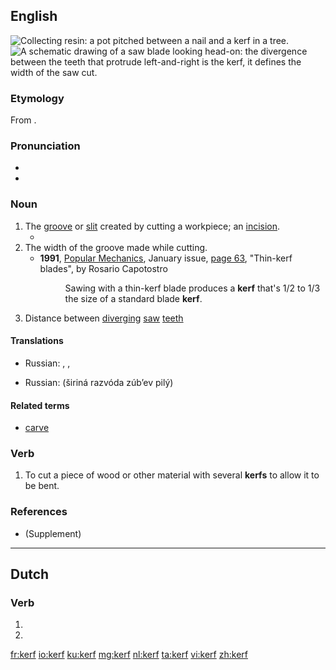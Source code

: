 {{also|Kerf}}
==English==
[[File:Pot made of clay pitched between a nail and a kerf in a tree bark.jpg|thumb|Collecting [[resin]]: a pot pitched between a nail and a '''kerf''' in a tree.]]
[[File:Saw blade.svg|thumb|A schematic drawing of a saw blade looking head-on: the divergence between the teeth that protrude left-and-right is the '''kerf''', it defines the width of the saw cut.]]
===Etymology===
From {{etyl|ang|en}} {{term|cyrf||a cutting off, a cutting instrument|lang=ang}}.

===Pronunciation===
* {{IPA|/kɜːf/}}
* {{audio|en-us-kerf.ogg|Audio (US)}}

===Noun===
{{en-noun|kerfs}}

# The [[groove]] or [[slit]] created by cutting a workpiece; an [[incision]]. 
#* {{quote-book|year=1999|passage=They pass through a cleft that has been made across a low range of hills, like a '''kerf''' in the top of a log, and enter into a lovely territory of subtly swelling emerald green fields strewn randomly with small white capsules that he takes to be sheep.|author=[[w:Neal Stephenson|Neal Stephenson]]|title=Cryptonomicon}}
# The width of the groove made while cutting.
#*'''1991''', [[w:Popular Mechanics|Popular Mechanics]], January issue, [http://books.google.ru/books?id=feMDAAAAMBAJ&lpg=PA63&ots=5KtnX0zrbr&dq=kerf&pg=PA63#v=onepage&q=kerf&f=false page 63], "Thin-kerf blades", by Rosario Capotostro
#*:Sawing with a thin-kerf blade produces a '''kerf''' that's 1/2 to 1/3 the size of a standard blade '''kerf'''. 
# Distance between [[diverge|diverging]] [[saw]] [[teeth]]

====Translations====
{{trans-top|the groove or slit cut in the workpiece}}
* Russian: {{t+|ru|зарубка|f|tr=zarúbka|sc=Cyrl}}, {{t+|ru|надруб|m|tr=nadrúb|sc=Cyrl}}, {{t+|ru|пропил|m|tr=propíl|sc=Cyrl}}
{{trans-mid}}
{{trans-bottom}}

{{trans-top|distance between diverging saw teeth}}
* Russian: {{l|ru|ширина}} {{l|ru|развод|развода}} {{l|ru|зуб|зубьев}} {{l|ru|пила|пилы}} (širiná razvóda zúbʼev pilý)
{{trans-mid}}
{{trans-bottom}}

====Related terms====
* [[carve]]

===Verb===
{{en-verb}}

# To cut a piece of wood or other material with several '''kerfs''' to allow it to be bent.

===References===
* {{R:Century 1911}} (Supplement)

----

==Dutch==

===Verb===
{{head|nl}}

# {{nl-verb form of|p=1|n=sg|t=pres|m=ind|kerven}}
# {{nl-verb form of|m=imp|kerven}}

[[fr:kerf]]
[[io:kerf]]
[[ku:kerf]]
[[mg:kerf]]
[[nl:kerf]]
[[ta:kerf]]
[[vi:kerf]]
[[zh:kerf]]